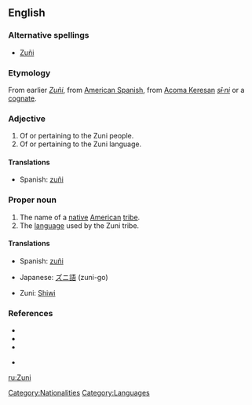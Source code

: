 {{see|zuñi|Zuñi}}
{{wikipedia}}
==English==
===Alternative spellings===
*[[Zuñi]]

===Etymology===
From earlier ''[[Zuñi]]'', from [[American Spanish]], from [[Acoma Keresan]] ''[[sɨ̂‧ni]]'' or a [[cognate]].

===Adjective===
{{en-adj|-}}

# Of or pertaining to the Zuni people.
# Of or pertaining to the Zuni language.

====Translations====
* Spanish: [[zuñi]]

===Proper noun===
{{en-proper noun}}

# The name of a [[native]] [[American]] [[tribe]].
# The [[language]] used by the Zuni tribe.

====Translations====
{{trans-top|native American tribe}}
{{trans-mid}}
*Spanish: [[zuñi]] {{m}}
{{trans-bottom}}

{{trans-top|language used by the Zuni}}
*Japanese: [[ズニ語]] (zuni-go)
{{trans-mid}}
*Zuni: [[Shiwi]]
{{trans-bottom}}

===References===
*{{langcat}}
*{{pedialite|Zuni}}
*{{pedialite|Zuni language}}
{{ethnologue|code=zun}}
* {{R:Dictionary.com|Zuni}}

[[Category:Nationalities]]
[[Category:Languages]]

[[ru:Zuni]]